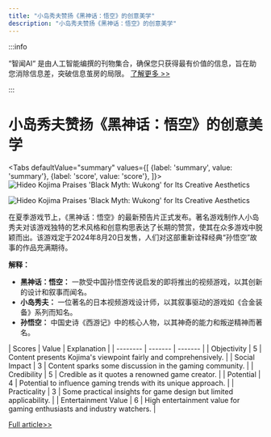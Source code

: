 ```yaml
---
title: "小岛秀夫赞扬《黑神话：悟空》的创意美学"
description: "小岛秀夫赞扬《黑神话：悟空》的创意美学"
---
```



:::info

“智闻AI“ 是由人工智能编撰的刊物集合，确保您只获得最有价值的信息，旨在助您消除信息差，突破信息茧房的局限。  [了解更多 >>](/)

:::

# 小岛秀夫赞扬《黑神话：悟空》的创意美学


<Tabs
	defaultValue="summary"
	values={[
	{label: 'summary', value: 'summary'},
	{label: 'score', value: 'score'},
]}>
<TabItem value="summary">
<img
  src="https://image.informedainews.com/2024/06/Ent-sXC-1717900497-0.jpg"
  alt="Hideo Kojima Praises 'Black Myth: Wukong' for Its Creative Aesthetics"
/>

<img
  src="https://image.informedainews.com/2024/06/Ent-drm-1717900497-1.jpg"
  alt="Hideo Kojima Praises 'Black Myth: Wukong' for Its Creative Aesthetics"
/>



在夏季游戏节上，《黑神话：悟空》的最新预告片正式发布。著名游戏制作人小岛秀夫对该游戏独特的艺术风格和创意构思表达了长期的赞赏，使其在众多游戏中脱颖而出。该游戏定于2024年8月20日发售，人们对这部重新诠释经典“孙悟空”故事的作品充满期待。

**解释：**
- **黑神话：悟空：** 一款受中国孙悟空传说启发的即将推出的视频游戏，以其创新的设计和叙事而闻名。
- **小岛秀夫：** 一位著名的日本视频游戏设计师，以其叙事驱动的游戏如《合金装备》系列而知名。
- **孙悟空：** 中国史诗《西游记》中的核心人物，以其神奇的能力和叛逆精神而著名。
</TabItem>
<TabItem value="score">
	| Scores     | Value   | Explanation |
	| -------- | ------- | ------- |
	| Objectivity  | 5    | Content presents Kojima's viewpoint fairly and comprehensively.    |
	| Social Impact | 3     | Content sparks some discussion in the gaming community.    |
	| Credibility    | 5    | Credible as it quotes a renowned game creator.    |
	| Potential    | 4    | Potential to influence gaming trends with its unique approach.    |
	| Practicality    | 3    | Some practical insights for game design but limited applicability.    |
	| Entertainment Value    | 6    | High entertainment value for gaming enthusiasts and industry watchers.    |
</TabItem>
</Tabs>

[Full article>>](https://www.cnbeta.com.tw/articles/game/1434062.htm)
